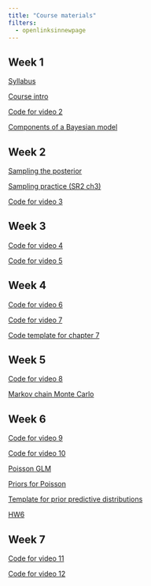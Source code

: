 ```yaml
---
title: "Course materials"
filters:
  - openlinksinnewpage
---
```


## Week 1

[Syllabus](files/oceans140_syllabus_2025.pdf)

[Course intro](lectures/course_intro.pdf)

[Code for video 2](code/video2.html)

[Components of a Bayesian model](lectures/model_components.pdf)

<!-- [Homework 1](files/hw1.pdf) -->

<!-- [Probability](_lectures/probability-lecture.pdf) -->

## Week 2

[Sampling the posterior](lectures/sampling_the_posterior.pdf)

[Sampling practice (SR2 ch3)](images/sr2_ch3_practice.png)

<!-- [Etherpad](https://etherpad.wikimedia.org/p/re_stats2) -->

[Code for video 3](code/video3.R)

<!-- [Homework 2](files/hw2.pdf) -->

<!-- [Project overview](files/project_overview-250115.pdf) -->

## Week 3

[Code for video 4](code/video4.R)

[Code for video 5](code/video5.R)

## Week 4

[Code for video 6](code/video6.R)

[Code for video 7](code/video7.R)

[Code template for chapter 7](code/sr2_07_class_demo-student.R)

## Week 5

[Code for video 8](code/video8.R)

[Markov chain Monte Carlo](lectures/mcmc.pdf)

<!-- [Midterm problem](files/midterm_2025.pdf) -->

<!-- [Midterm template](https://raw.githubusercontent.com/elahi/stats2_site/refs/heads/main/code/midterm_2025-template.qmd) -->

## Week 6

[Code for video 9](code/video9.R)

<!-- [Problem - pirates](images/problem_pirates.png) -->

[Code for video 10](code/video10.R)

<!-- [Problem - salamanders](images/problem_salamanders.png) -->

[Poisson GLM](lectures/glm_poisson.pdf)

[Priors for Poisson](code/priors_poisson.R)

[Template for prior predictive distributions](files/Template_prior_predictive_distributions.pdf)

[HW6](files/hw6.pdf) 

## Week 7

[Code for video 11](code/video11.R)

[Code for video 12](code/video12.R)
